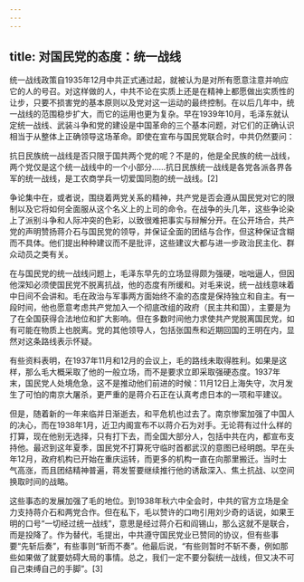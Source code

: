 ```yaml
---
---
---
```

title: 对国民党的态度：统一战线
---



统一战线政策自1935年12月中共正式通过起，就被认为是对所有愿意注意并响应它的人的号召。对这样做的人，中共不论在实质上还是在精神上都愿做出实质性的让步，只要不损害党的基本原则以及党对这一运动的最终控制。在以后几年中，统一战线的范围稳步扩大，而它的运用也更为复杂。早在1939年10月，毛泽东就认定统一战线、武装斗争和党的建设是中国革命的三个基本问题，对它们的正确认识相当于从整体上正确领导这场革命。即使在宣布与国民党联合时，中共仍然要问：

抗日民族统一战线是否只限于国共两个党的呢？不是的，他是全民族的统一战线，两个党仅是这个统一战线中的一个小部分……抗日民族统一战线是各党各派各界各军的统一战线，是工农商学兵一切爱国同胞的统一战线。[2]



争论集中在，或者说，围绕着两党关系的精神，共产党是否会遵从国民党对它的限制以及它将如何全面服从这个名义上的上司的命令。在战争的头几年，这些争论染上了派别斗争和人际冲突的色彩，以致很难把事实与辩解分开。在公开场合，共产党的声明赞扬蒋介石与国民党的领导，并保证全面的团结与合作，但这种保证含糊而不具体。他们提出种种建议而不是批评，这些建议大都与进一步政治民主化、群众动员之类有关。

在与国民党的统一战线问题上，毛泽东早先的立场显得颇为强硬，咄咄逼人，但因他深知必须使国民党不脱离抗战，他的态度有所缓和。对毛来说，统一战线意味着中日间不会讲和。毛在政治与军事两方面始终不渝的态度是保持独立和自主。有一段时间，他也愿意考虑共产党加入一个彻底改组的政府（民主共和国），主要是为了在全国获得合法地位和扩大影响。但在多数时间他力求使共产党脱离国民党，如有可能在物质上也脱离。党的其他领导人，包括张国焘和近期回国的王明在内，显然对这条路线表示怀疑。

有些资料表明，在1937年11月和12月的会议上，毛的路线未取得胜利。如果是这样，那么毛大概采取了他的一般立场，而不是要求立即采取强硬态度。1937年末，国民党人处境危急，这不是推动他们前进的时候：11月12日上海失守，次月发生了可怕的南京大屠杀，更严重的是蒋介石正在认真考虑日本的一项和平建议。

但是，随着新的一年来临并日渐逝去，和平危机也过去了。南京惨案加强了中国人的决心，而在1938年1月，近卫内阁宣布不以蒋介石为对手。无论蒋有过什么样的打算，现在他别无选择，只有打下去，而全国大部分人，包括中共在内，都宣布支持他。最迟到这年夏季，国民党不打算死守临时首都武汉的意图已经明朗。早在头年12月，政府机构已开始在重庆运转，而更多的机构一直在向那里搬迁。当时士气高涨，而且团结精神普遍，蒋发誓要继续推行他的诱敌深入、焦土抗战、以空间换取时间的战略。

这些事态的发展加强了毛的地位。到1938年秋六中全会时，中共的官方立场是全力支持蒋介石和两党合作。但在私下，毛以赞许的口吻引用刘少奇的话说，如果王明的口号“一切经过统一战线”，意思是经过蒋介石和阎锡山，那么这就不是联合，而是投降了。作为替代，毛提出，中共遵守国民党业已赞同的协议，但有些事要“先斩后奏”，有些事则“斩而不奏”。他最后说，“有些则暂时不斩不奏，例如那些如果做了就要妨碍大局的事情。总之，我们一定不要分裂统一战线，但又决不可自己束缚自己的手脚”。[3]